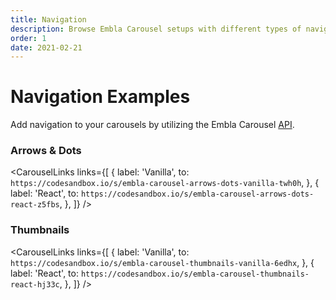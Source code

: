 ```yaml
---
title: Navigation
description: Browse Embla Carousel setups with different types of navigation.
order: 1
date: 2021-02-21
---
```




# Navigation Examples

Add navigation to your carousels by utilizing the Embla Carousel [API](/api/).

### Arrows & Dots

<CarouselLinks
  links={[
    {
      label: 'Vanilla',
      to: `https://codesandbox.io/s/embla-carousel-arrows-dots-vanilla-twh0h`,
    },
    {
      label: 'React',
      to: `https://codesandbox.io/s/embla-carousel-arrows-dots-react-z5fbs`,
    },
  ]}
/>
<ExampleCarouselArrowsDots />

### Thumbnails

<CarouselLinks
  links={[
    {
      label: 'Vanilla',
      to: `https://codesandbox.io/s/embla-carousel-thumbnails-vanilla-6edhx`,
    },
    {
      label: 'React',
      to: `https://codesandbox.io/s/embla-carousel-thumbnails-react-hj33c`,
    },
  ]}
/>
<ExampleCarouselThumbs />
